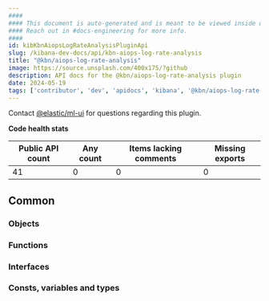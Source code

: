```yaml
---
####
#### This document is auto-generated and is meant to be viewed inside our experimental, new docs system.
#### Reach out in #docs-engineering for more info.
####
id: kibKbnAiopsLogRateAnalysisPluginApi
slug: /kibana-dev-docs/api/kbn-aiops-log-rate-analysis
title: "@kbn/aiops-log-rate-analysis"
image: https://source.unsplash.com/400x175/?github
description: API docs for the @kbn/aiops-log-rate-analysis plugin
date: 2024-05-19
tags: ['contributor', 'dev', 'apidocs', 'kibana', '@kbn/aiops-log-rate-analysis']
---
```




Contact [@elastic/ml-ui](https://github.com/orgs/elastic/teams/ml-ui) for questions regarding this plugin.

**Code health stats**

| Public API count  | Any count | Items lacking comments | Missing exports |
|-------------------|-----------|------------------------|-----------------|
| 41 | 0 | 0 | 0 |

## Common

### Objects
<DocDefinitionList data={kbnAiopsLogRateAnalysisObj.common.objects}/>

### Functions
<DocDefinitionList data={kbnAiopsLogRateAnalysisObj.common.functions}/>

### Interfaces
<DocDefinitionList data={kbnAiopsLogRateAnalysisObj.common.interfaces}/>

### Consts, variables and types
<DocDefinitionList data={kbnAiopsLogRateAnalysisObj.common.misc}/>

